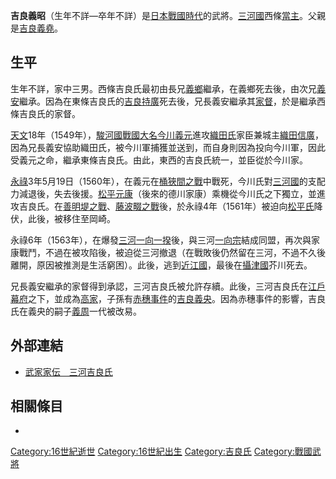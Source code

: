 {{日本武士
|名稱= 吉良 義昭
|圖片名稱= 
|圖片大小= 
|圖片說明= 
|時代= [[日本戰國時代|日本戰國時代]]
|出生日期= 不詳
|出生地點= 
|逝世日期= 不詳
|逝世地點= 
|假名= 
|羅馬字= 
|幼名= 
|改名= 
|别名= 
|諡号= 
|神号= 
|戒名= 
|洗禮名= 
|墓所= 
|朝廷官位= 
|幕府職位= 
|主君= 
|藩= 
|氏族= {{tsl|ja|吉良氏}}
|父母= 父：[[吉良義堯|吉良義堯]]
|養父= 
|養母= 
|兄弟= 兄：[[吉良義鄉|義鄉]]、[[吉良義安|義安]]
|姐妹= 
|正室= 
|側室= 
|嗣子= 
|嗣女= 
|養子= 
|養女= 
}}
{{japanese|japanese=吉良 義昭|kana=きら よしあき|romaji=Kira Yoshiaki}}
'''吉良義昭'''（生年不詳—卒年不詳）是[[日本戰國時代|日本戰國時代]]的武將。[[三河國|三河國]]西條{{tsl|ja|吉良氏}}[[當主|當主]]。父親是[[吉良義堯|吉良義堯]]。

== 生平 ==
生年不詳，家中三男。西條吉良氏最初由長兄[[吉良義鄉|義鄉]]繼承，在義鄉死去後，由次兄[[吉良義安|義安]]繼承。因為在東條吉良氏的[[吉良持廣|吉良持廣]]死去後，兄長義安繼承其[[家督|家督]]，於是繼承西條吉良氏的家督。

[[天文_(後奈良天皇)|天文]]18年（1549年），[[駿河國|駿河國]][[戰國大名|戰國大名]][[今川義元|今川義元]]進攻[[織田氏|織田氏]]家臣兼{{tsl|ja|安祥城}}城主[[織田信廣|織田信廣]]，因為兄長義安協助織田氏，被今川軍捕獲並送到{{tsl|ja|駿府}}，而自身則因為投向今川軍，因此受義元之命，繼承東條吉良氏。由此，東西的吉良氏統一，並臣從於今川家。

[[永祿|永祿]]3年5月19日（1560年），在義元在[[桶狹間之戰|桶狹間之戰]]中戰死，今川氏對[[三河國|三河國]]的支配力減退後，失去後援。[[松平元康|松平元康]]（後來的德川家康）乘機從今川氏之下獨立，並進攻吉良氏。在[[善明堤之戰|善明堤之戰]]、[[藤波畷之戰|藤波畷之戰]]後，於永祿4年（1561年）被迫向[[松平氏|松平氏]]降伏，此後，被移住至岡崎。

永祿6年（1563年），在{{tsl|ja|西三河}}爆發[[三河一向一揆|三河一向一揆]]後，與三河[[一向宗|一向宗]]結成同盟，再次與家康戰鬥，不過在{{tsl|ja|東条城|東條城}}被攻陷後，被迫從三河撤退（在戰敗後仍然留在三河，不過不久後離開，原因被推測是生活窮困）。此後，逃到[[近江國|近江國]]，最後在[[攝津國|攝津國]]芥川死去。

兄長義安繼承{{tsl|ja|吉良氏}}的家督得到承認，三河吉良氏被允許存續。此後，三河吉良氏在[[江戶幕府|江戶幕府]]之下，並成為[[高家|高家]]，子孫有[[赤穗事件|赤穗事件]]的[[吉良義央|吉良義央]]。因為赤穗事件的影響，吉良氏在義央的嗣子[[吉良義周|義周]]一代被改易。

== 外部連結 ==
*[http://www2.harimaya.com/sengoku/html/3kira_k.html 武家家伝＿三河吉良氏] {{Wayback|url=http://www2.harimaya.com/sengoku/html/3kira_k.html |date=20190330181220 }}

== 相關條目 ==
*{{tsl|ja|吉良氏}}

[[Category:16世紀逝世|Category:16世紀逝世]]
[[Category:16世紀出生|Category:16世紀出生]]
[[Category:吉良氏|Category:吉良氏]]
[[Category:戰國武將|Category:戰國武將]]